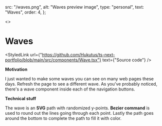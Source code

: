 
  src: "/waves.png",
  alt: "Waves preview image",
  type: "personal",
  text: "Waves",
  order: 4,
};

<>
  <div className={"header-container"}>
    <Wave
      viewBox={{ width: 1500, height: 500 }}
      height="100%"
      width="100%"
      waves={5}
    />
    <h1>Waves</h1>
  </div>
  <style jsx>{`
    .header-container {
      position: relative;
      display: flex;
      border-radius: 0.25em;
      overflow: hidden;
      box-shadow: 0 0.1em 0.2em rgba(0,0,0,0.3);
    }
    h1 {
      text-shadow: 2px 2px 5px black;
      color: white;
      position: absolute;
      top: 0;
      left: 0;
      padding-bottom: 0.5em;
      padding-left: 0.5em;
      margin: 0;
      width: 100%;
      height: 100%;
      display: flex;
      justify-content: start;
      align-items: flex-end;
      background: rgba(0,0,0,0.1);
    }
  `}</style>
</>

<StyledLink
  url={"https://github.com/Hukutus/ts-next-portfolio/blob/main/src/components/Wave.tsx"}
  text={"Source code"}
/>

**Motivation**

I just wanted to make some waves you can see on many web pages these days. Refresh the page to see a different wave.
As you've probably noticed, there's a wave component inside each of the navigation buttons.

**Technical stuff**

The wave is an **SVG** path with randomized y-points. **Bezier command** is used to round out the lines going through each point.
Lastly the path goes around the bottom to complete the path to fill it with color.

